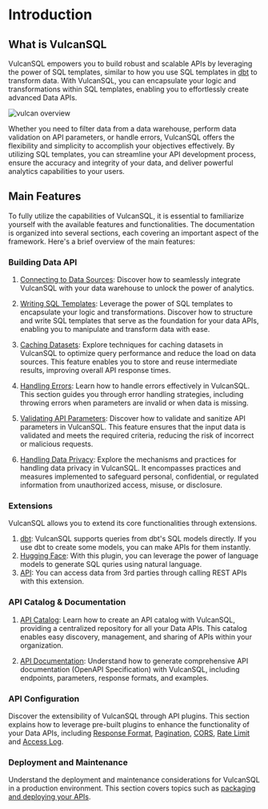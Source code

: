 # Introduction

## What is VulcanSQL

VulcanSQL empowers you to build robust and scalable APIs by leveraging the power of SQL templates, similar to how you use SQL templates in [dbt](https://www.getdbt.com/) to transform data. With VulcanSQL, you can encapsulate your logic and transformations within SQL templates, enabling you to effortlessly create advanced Data APIs.

![vulcan overview](../static/img/vulcan-concept-docs.png)

Whether you need to filter data from a data warehouse, perform data validation on API parameters, or handle errors, VulcanSQL offers the flexibility and simplicity to accomplish your objectives effectively. By utilizing SQL templates, you can streamline your API development process, ensure the accuracy and integrity of your data, and deliver powerful analytics capabilities to your users.

## Main Features
To fully utilize the capabilities of VulcanSQL, it is essential to familiarize yourself with the available features and functionalities. The documentation is organized into several sections, each covering an important aspect of the framework. Here's a brief overview of the main features:

### Building Data API

1. [Connecting to Data Sources](./connectors/overview):
Discover how to seamlessly integrate VulcanSQL with your data warehouse to unlock the power of analytics.

1. [Writing SQL Templates](./develop/overview):
   Leverage the power of SQL templates to encapsulate your logic and transformations. Discover how to structure and write SQL templates that serve as the foundation for your data APIs, enabling you to manipulate and transform data with ease.

1. [Caching Datasets](./develop/cache):
Explore techniques for caching datasets in VulcanSQL to optimize query performance and reduce the load on data sources. This feature enables you to store and reuse intermediate results, improving overall API response times.

1. [Handling Errors](./develop/error):
Learn how to handle errors effectively in VulcanSQL. This section guides you through error handling strategies, including throwing errors when parameters are invalid or when data is missing.

1. [Validating API Parameters](./develop/validator):
Discover how to validate and sanitize API parameters in VulcanSQL. This feature ensures that the input data is validated and meets the required criteria, reducing the risk of incorrect or malicious requests.

1. [Handling Data Privacy](./data-privacy/overview):
Explore the mechanisms and practices for handling data privacy in VulcanSQL. It encompasses practices and measures implemented to safeguard personal, confidential, or regulated information from unauthorized access, misuse, or disclosure.

### Extensions

VulcanSQL allows you to extend its core functionalities through extensions.

1. [dbt](./extensions/dbt): VulcanSQL supports queries from dbt's SQL models directly. 
If you use dbt to create some models, you can make APIs for them instantly.
2. [Hugging Face](./extensions/huggingface/overview): With this plugin, you can leverage 
the power of language models to generate SQL quries using natural language.
3. [API](./extensions/api): You can access data from 3rd parties through calling REST APIs with this extension.

### API Catalog & Documentation
1. [API Catalog](catalog/intro):
   Learn how to create an API catalog with VulcanSQL, providing a centralized repository for all your Data APIs. This catalog enables easy discovery, management, and sharing of APIs within your organization.

1. [API Documentation](./develop/api-doc):
Understand how to generate comprehensive API documentation (OpenAPI Specification) with VulcanSQL, including endpoints, parameters, response formats, and examples.

### API Configuration

Discover the extensibility of VulcanSQL through API plugins. This section explains how to leverage pre-built plugins to enhance the functionality of your Data APIs, including [Response Format](./api-plugin/format), [Pagination](./api-plugin/pagination), [CORS](./api-plugin/cors), [Rate Limit](./api-plugin/rate-limit) and [Access Log](./api-plugin/access-log).

### Deployment and Maintenance
Understand the deployment and maintenance considerations for VulcanSQL in a production environment. This section covers topics such as [packaging and deploying your APIs](./deployment).
